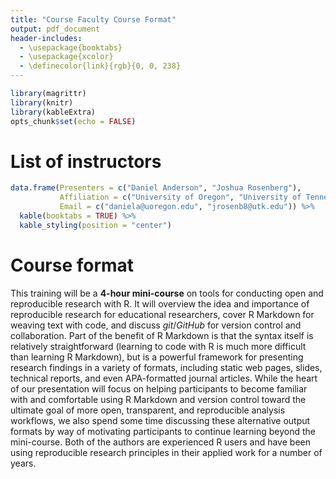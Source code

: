 ```yaml
---
title: "Course Faculty Course Format"
output: pdf_document
header-includes:
  - \usepackage{booktabs}
  - \usepackage{xcolor}
  - \definecolor{link}{rgb}{0, 0, 238}
---
```


```r
library(magrittr)
library(knitr)
library(kableExtra)
opts_chunk$set(echo = FALSE)
```

# List of instructors

```r
data.frame(Presenters = c("Daniel Anderson", "Joshua Rosenberg"),
           Affiliation = c("University of Oregon", "University of Tennessee, Knoxville"),
           Email = c("daniela@uoregon.edu", "jrosenb8@utk.edu")) %>% 
  kable(booktabs = TRUE) %>% 
  kable_styling(position = "center")
```

# Course format

This training will be a **4-hour mini-course** on tools for conducting open
and reproducible research with R. It will overview the idea and importance
of reproducible research for educational researchers, cover R Markdown for
weaving text with code, and discuss *git*/*GitHub* for version control and
collaboration. Part of the benefit of R Markdown is that the syntax itself
is relatively straightforward (learning to code with R is much more difficult
than learning R Markdown), but is a powerful framework for presenting research
findings in a variety of formats, including static web pages, slides, technical
reports, and even APA-formatted journal articles. While the heart of our
presentation will focus on helping participants to become familiar with and
comfortable using R Markdown and version control toward the ultimate goal of
more open, transparent, and reproducible analysis workflows, we also spend
some time discussing these alternative output formats by way of motivating
participants to continue learning beyond the mini-course. Both of the authors
are experienced R users and have been using reproducible research principles in
their applied work for a number of years.